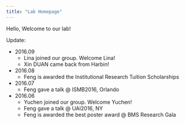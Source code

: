 ```yaml
---
title: "Lab Homepage"
---
```


Hello, Welcome to our lab!

Update:

- 2016.09
    + Lina joined our group. Welcome Lina!
    + Xin DUAN came back from Harbin!
- 2016.08
    + Feng is awarded the Institutional Research Tuition Scholarships
- 2016.07
    + Feng gave a talk @ ISMB2016, Orlando
- 2016.06
    + Yuchen joined our group. Welcome Yuchen!
    + Feng gave a talk @ UAI2016, NY
    + Feng is awarded the best poster award @ BMS Research Gala
